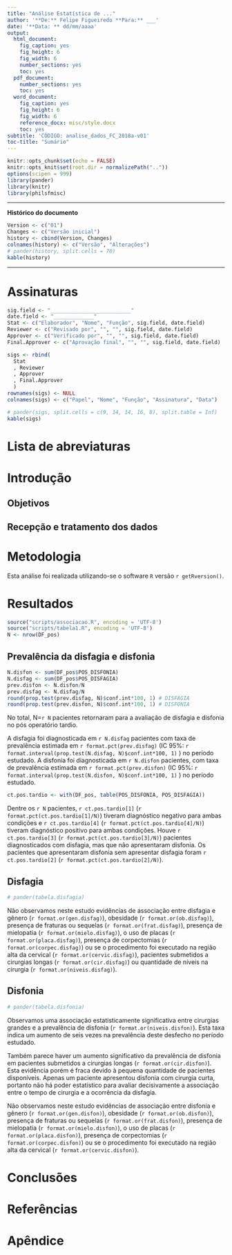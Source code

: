 ```yaml
---
title: "Análise Estatística de ..."
author: '**De:** Felipe Figueiredo **Para:** ___'
date: '**Data: ** dd/mm/aaaa'
output:
  html_document:
    fig_caption: yes
    fig_height: 6
    fig_width: 6
    number_sections: yes
    toc: yes
  pdf_document:
    number_sections: yes
    toc: yes
  word_document:
    fig_caption: yes
    fig_height: 6
    fig_width: 6
    reference_docx: misc/style.docx
    toc: yes
subtitle: 'CÓDIGO: analise_dados_FC_2018a-v01'
toc-title: "Sumário"
---
```


```r
knitr::opts_chunk$set(echo = FALSE)
knitr::opts_knit$set(root.dir = normalizePath(".."))
options(scipen = 999)
library(pander)
library(knitr)
library(philsfmisc)


```

---

**Histórico do documento**

```r
Version <- c("01")
Changes <- c("Versão inicial")
history <- cbind(Version, Changes)
colnames(history) <- c("Versão", "Alterações")
# pander(history, split.cells = 70)
kable(history)
```

---

# Assinaturas

```r
sig.field <- "__________________________"
date.field <- "_____________"
Stat <- c("Elaborador", "Nome", "Função", sig.field, date.field)
Reviewer <- c("Revisado por", "", "", sig.field, date.field)
Approver <- c("Verificado por", "", "", sig.field, date.field)
Final.Approver <- c("Aprovação final", "", "", sig.field, date.field)

sigs <- rbind(
  Stat
  , Reviewer
  , Approver
  , Final.Approver
  )
rownames(sigs) <- NULL
colnames(sigs) <- c("Papel", "Nome", "Função", "Assinatura", "Data")

# pander(sigs, split.cells = c(9, 14, 14, 16, 8), split.table = Inf)
kable(sigs)
```

# Lista de abreviaturas

# Introdução

## Objetivos

## Recepção e tratamento dos dados

# Metodologia

Esta análise foi realizada utilizando-se o software `R` versão `r getRversion()`.

<!-- The exact confidence intervals (CIs) of binomial proportions were calculated using package `exactci` (version `r packageVersion("exactci")`). -->

# Resultados

```r
source("scripts/associacao.R", encoding = 'UTF-8')
source("scripts/tabela1.R", encoding = 'UTF-8')
N <- nrow(DF_pos)
```

## Prevalência da disfagia e disfonia

```r
N.disfon <- sum(DF_pos$POS_DISFONIA)
N.disfag <- sum(DF_pos$POS_DISFAGIA)
prev.disfon <- N.disfon/N
prev.disfag <- N.disfag/N
round(prop.test(prev.disfag, N)$conf.int*100, 1) # DISFAGIA
round(prop.test(prev.disfon, N)$conf.int*100, 1) # DISFONIA
```

No total, N=`r N` pacientes retornaram para a avaliação de disfagia e disfonia no pós operatório tardio.

A disfagia foi diagnosticada em
`r N.disfag`
pacientes com taxa de prevalência estimada em
`r format.pct(prev.disfag)`
(IC 95%:
`r format.interval(prop.test(N.disfag, N)$conf.int*100, 1)`
) no período estudado.
A disfonia foi diagnosticada em
`r N.disfon`
pacientes, com taxa de prevalência estimada em
`r format.pct(prev.disfon)`
(IC 95%:
`r format.interval(prop.test(N.disfon, N)$conf.int*100, 1)`
) no período estudado.

```r
ct.pos.tardio <- with(DF_pos, table(POS_DISFONIA, POS_DISFAGIA))
```

Dentre os `r N`
pacientes,
`r ct.pos.tardio[1]`
(`r format.pct(ct.pos.tardio[1]/N)`)
tiveram diagnóstico negativo para ambas condições e
`r ct.pos.tardio[4]`
(`r format.pct(ct.pos.tardio[4]/N)`)
tiveram diagnóstico positivo para ambas condições.
Houve
`r ct.pos.tardio[3]`
(`r format.pct(ct.pos.tardio[3]/N)`)
pacientes diagnosticados com disfagia, mas que não apresentaram disfonia.
Os pacientes que apresentaram disfonia sem apresentar disfagia foram
`r ct.pos.tardio[2]`
(`r format.pct(ct.pos.tardio[2]/N)`).


## Disfagia

```r
# pander(tabela.disfagia)
```

Não observamos neste estudo evidências de associação entre disfagia e
gênero (`r format.or(gen.disfag) `),
obesidade (`r format.or(ob.disfag)`),
presença de fraturas ou sequelas (`r format.or(frat.disfag)`),
presença de mielopatia (`r format.or(mielo.disfag)`),
o uso de placas (`r format.or(placa.disfag)`),
presença de corpectomias (`r format.or(corpec.disfag)`)
ou
se o procedimento foi executado na região alta da cervical (`r format.or(cervic.disfag)`),
pacientes submetidos a cirurgias longas (`r format.or(cir.disfag)`) ou
quantidade de níveis na cirurgia (`r format.or(niveis.disfag)`).

## Disfonia

```r
# pander(tabela.disfonia)
```

Observamos uma associação estatisticamente significativa entre cirurgias grandes e a prevalência de disfonia (`r format.or(niveis.disfon)`).
Esta taxa indica um aumento de seis vezes na prevalência deste desfecho no período estudado.

Também parece haver um aumento significativo da prevalência de disfonia em pacientes submetidos a cirurgias longas (`r format.or(cir.disfon)`).
Esta evidência porém é fraca devido à pequena quantidade de pacientes disponíveis.
Apenas um paciente apresentou disfonia com cirurgia curta, portanto não há poder estatístico para avaliar decisivamente a associação entre o tempo de cirurgia e a ocorrência da disfagia.

Não observamos neste estudo evidências de associação entre disfonia e
gênero (`r format.or(gen.disfon) `),
obesidade (`r format.or(ob.disfon)`),
presença de fraturas ou sequelas (`r format.or(frat.disfon)`),
presença de mielopatia (`r format.or(mielo.disfon)`),
o uso de placas (`r format.or(placa.disfon)`),
presença de corpectomias (`r format.or(corpec.disfon)`)
ou
se o procedimento foi executado na região alta da cervical (`r format.or(cervic.disfon)`).

<!-- # Exceções e Desvios do teste -->

# Conclusões


# Referências

# Apêndice

